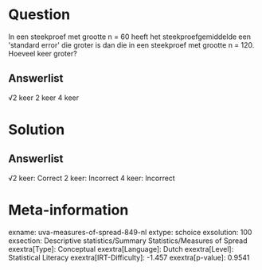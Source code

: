 Question
========

In een steekproef met grootte n = 60 heeft het steekproefgemiddelde een
\'standard error\' die groter is dan die in een steekproef met grootte n
= 120. Hoeveel keer groter?

Answerlist
----------

√2 keer
2 keer
4 keer

Solution
========

Answerlist
----------

√2 keer: Correct
2 keer: Incorrect
4 keer: Incorrect

Meta-information
================
exname: uva-measures-of-spread-849-nl
extype: schoice
exsolution: 100
exsection: Descriptive statistics/Summary Statistics/Measures of Spread
exextra[Type]: Conceptual
exextra[Language]: Dutch
exextra[Level]: Statistical Literacy
exextra[IRT-Difficulty]: -1.457
exextra[p-value]: 0.9541
